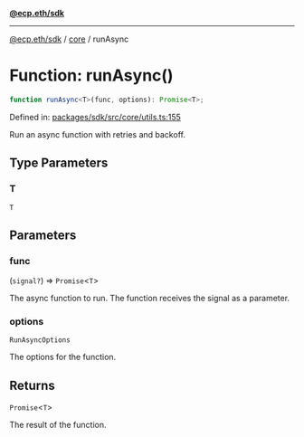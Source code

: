 [**@ecp.eth/sdk**](../../index.mdx)

***

[@ecp.eth/sdk](/sdk-reference/index.mdx) / [core](/sdk-reference/core/index.mdx) / runAsync

# Function: runAsync()

```ts
function runAsync<T>(func, options): Promise<T>;
```

Defined in: [packages/sdk/src/core/utils.ts:155](https://github.com/ecp-eth/comments-monorepo/blob/main/packages/sdk/src/core/utils.ts#L155)

Run an async function with retries and backoff.

## Type Parameters

### T

`T`

## Parameters

### func

(`signal?`) => `Promise`\<`T`\>

The async function to run. The function receives the signal as a parameter.

### options

`RunAsyncOptions`

The options for the function.

## Returns

`Promise`\<`T`\>

The result of the function.
